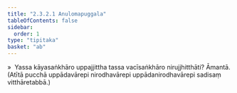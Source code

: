 ```yaml
---
title: "2.3.2.1 Anulomapuggala"
tableOfContents: false
sidebar:
  order: 1
type: "tipitaka"
basket: "ab"
---
```



<DynamicBreadcrumb />

<Division number="136">

<Paragraph number="588">
»  Yassa kāyasaṅkhāro uppajjittha tassa vacīsaṅkhāro nirujjhitthāti? Āmantā.
</Paragraph>

<Paragraph number="589">
(Atītā pucchā uppādavārepi nirodhavārepi uppādanirodhavārepi sadisaṃ vitthāretabbā.)
</Paragraph>
</Division>
